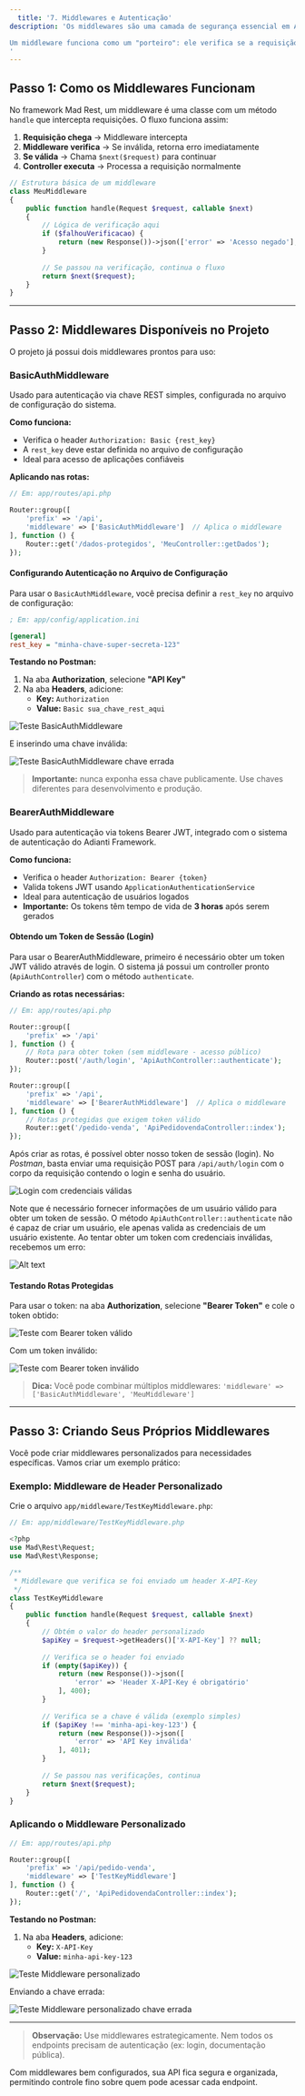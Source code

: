 ```yaml
---
  title: '7. Middlewares e Autenticação'
description: 'Os middlewares são uma camada de segurança essencial em APIs, permitindo interceptar e validar requisições antes que elas cheguem aos controllers. Este guia explica como usar os middlewares disponíveis e como criar os seus próprios.

Um middleware funciona como um "porteiro": ele verifica se a requisição atende aos critérios necessários (como ter um token válido) antes de permitir o acesso aos endpoints.
'
---
```



## Passo 1: Como os Middlewares Funcionam

No framework Mad Rest, um middleware é uma classe com um método `handle` que intercepta requisições. O fluxo funciona assim:

1. **Requisição chega** → Middleware intercepta
2. **Middleware verifica** → Se inválida, retorna erro imediatamente
3. **Se válida** → Chama `$next($request)` para continuar
4. **Controller executa** → Processa a requisição normalmente

```php
// Estrutura básica de um middleware
class MeuMiddleware
{
    public function handle(Request $request, callable $next)
    {
        // Lógica de verificação aqui
        if ($falhouVerificacao) {
            return (new Response())->json(['error' => 'Acesso negado'], 401);
        }
        
        // Se passou na verificação, continua o fluxo
        return $next($request);
    }
}
```

---

## Passo 2: Middlewares Disponíveis no Projeto

O projeto já possui dois middlewares prontos para uso:

### BasicAuthMiddleware

Usado para autenticação via chave REST simples, configurada no arquivo de configuração do sistema.

**Como funciona:**
- Verifica o header `Authorization: Basic {rest_key}`
- A `rest_key` deve estar definida no arquivo de configuração
- Ideal para acesso de aplicações confiáveis

**Aplicando nas rotas:**

```php
// Em: app/routes/api.php

Router::group([
    'prefix' => '/api',
    'middleware' => ['BasicAuthMiddleware']  // Aplica o middleware
], function () {
    Router::get('/dados-protegidos', 'MeuController::getDados');
});
```

#### Configurando Autenticação no Arquivo de Configuração

Para usar o `BasicAuthMiddleware`, você precisa definir a `rest_key` no arquivo de configuração:

```ini
; Em: app/config/application.ini

[general]
rest_key = "minha-chave-super-secreta-123"
```

**Testando no Postman:**

1. Na aba **Authorization**, selecione **"API Key"**
2. Na aba **Headers**, adicione:
   - **Key:** `Authorization`
   - **Value:** `Basic sua_chave_rest_aqui`

![Teste BasicAuthMiddleware](https://monosnap.com/image/tkVWSfAJDMGdehwm8J5qM9OoDSPoc4)

E inserindo uma chave inválida:

![Teste BasicAuthMiddleware chave errada](https://monosnap.com/image/YxGGPgdeAg6a2UE7hQcNRnAtgrEVhv)

> **Importante:** nunca exponha essa chave publicamente. Use chaves diferentes para desenvolvimento e produção.

### BearerAuthMiddleware

Usado para autenticação via tokens Bearer JWT, integrado com o sistema de autenticação do Adianti Framework.

**Como funciona:**
- Verifica o header `Authorization: Bearer {token}`
- Valida tokens JWT usando `ApplicationAuthenticationService`
- Ideal para autenticação de usuários logados
- **Importante:** Os tokens têm tempo de vida de **3 horas** após serem gerados

#### Obtendo um Token de Sessão (Login)

Para usar o BearerAuthMiddleware, primeiro é necessário obter um token JWT válido através de login. O sistema já possui um controller pronto (`ApiAuthController`) com o método `authenticate`.

**Criando as rotas necessárias:**

```php
// Em: app/routes/api.php

Router::group([
    'prefix' => '/api'
], function () {
    // Rota para obter token (sem middleware - acesso público)
    Router::post('/auth/login', 'ApiAuthController::authenticate');
});

Router::group([
    'prefix' => '/api',
    'middleware' => ['BearerAuthMiddleware']  // Aplica o middleware
], function () {
    // Rotas protegidas que exigem token válido
    Router::get('/pedido-venda', 'ApiPedidovendaController::index');
});
```

Após criar as rotas, é possível obter nosso token de sessão (login). No _Postman_, basta enviar uma requisição POST para `/api/auth/login` com o corpo da requisição contendo o login e senha do usuário.

![Login com credenciais válidas](https://monosnap.com/image/DCwCQIJUk1lKb6oe8uyjRaDI6L0LX9)

Note que é necessário fornecer informações de um usuário válido para obter um token de sessão. O método `ApiAuthController::authenticate` não é capaz de criar um usuário, ele apenas valida as credenciais de um usuário existente. Ao tentar obter um token com credenciais inválidas, recebemos um erro:

![Alt text](https://monosnap.com/image/wElauCuArAPfSFDWFiOjNwVwN9Ygzp)

#### Testando Rotas Protegidas

Para usar o token: na aba **Authorization**, selecione **"Bearer Token"** e cole o token obtido:

![Teste com Bearer token válido](https://monosnap.com/image/UAnrjDt5grIdlAfoxgoeDTrqggLRX0)

Com um token inválido:

![Teste com Bearer token inválido](https://monosnap.com/image/ij8Dpyx7Guhc2h9flkwR2wU59SylCL)

> **Dica:** Você pode combinar múltiplos middlewares: `'middleware' => ['BasicAuthMiddleware', 'MeuMiddleware']`

---

## Passo 3: Criando Seus Próprios Middlewares

Você pode criar middlewares personalizados para necessidades específicas. Vamos criar um exemplo prático:

### Exemplo: Middleware de Header Personalizado

Crie o arquivo `app/middleware/TestKeyMiddleware.php`:

```php
// Em: app/middleware/TestKeyMiddleware.php

<?php
use Mad\Rest\Request;
use Mad\Rest\Response;

/**
 * Middleware que verifica se foi enviado um header X-API-Key
 */
class TestKeyMiddleware
{
    public function handle(Request $request, callable $next)
    {
        // Obtém o valor do header personalizado
        $apiKey = $request->getHeaders()['X-API-Key'] ?? null;
        
        // Verifica se o header foi enviado
        if (empty($apiKey)) {
            return (new Response())->json([
                'error' => 'Header X-API-Key é obrigatório'
            ], 400);
        }
        
        // Verifica se a chave é válida (exemplo simples)
        if ($apiKey !== 'minha-api-key-123') {
            return (new Response())->json([
                'error' => 'API Key inválida'
            ], 401);
        }
        
        // Se passou nas verificações, continua
        return $next($request);
    }
}
```

### Aplicando o Middleware Personalizado

```php
// Em: app/routes/api.php

Router::group([
    'prefix' => '/api/pedido-venda',
    'middleware' => ['TestKeyMiddleware']
], function () {
    Router::get('/', 'ApiPedidovendaController::index');
});
```

**Testando no Postman:**
1. Na aba **Headers**, adicione:
   - **Key:** `X-API-Key`
   - **Value:** `minha-api-key-123`

![Teste Middleware personalizado](https://monosnap.com/image/Vf8nYCzLHc5byUEA2nXkz8CBacAbpw)

Enviando a chave errada:

![Teste Middleware personalizado chave errada](https://monosnap.com/image/kDXCa4VhqZGJvDavVlrI3CUhTs4zB8)

---

> **Observação:** Use middlewares estrategicamente. Nem todos os endpoints precisam de autenticação (ex: login, documentação pública).

Com middlewares bem configurados, sua API fica segura e organizada, permitindo controle fino sobre quem pode acessar cada endpoint.
